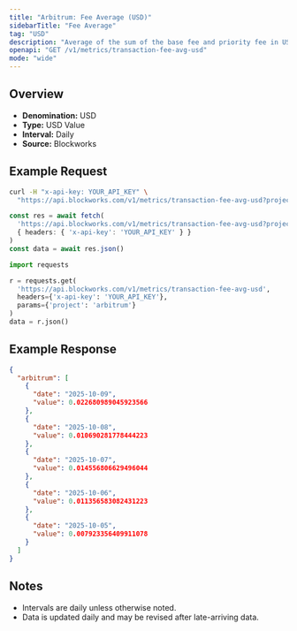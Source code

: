 ```yaml
---
title: "Arbitrum: Fee Average (USD)"
sidebarTitle: "Fee Average"
tag: "USD"
description: "Average of the sum of the base fee and priority fee in USD that day"
openapi: "GET /v1/metrics/transaction-fee-avg-usd"
mode: "wide"
---
```


## Overview

- **Denomination:** USD
- **Type:** USD Value
- **Interval:** Daily
- **Source:** Blockworks

## Example Request

<CodeGroup>

```bash cURL
curl -H "x-api-key: YOUR_API_KEY" \
  "https://api.blockworks.com/v1/metrics/transaction-fee-avg-usd?project=arbitrum"
```

```typescript TypeScript
const res = await fetch(
  'https://api.blockworks.com/v1/metrics/transaction-fee-avg-usd?project=arbitrum',
  { headers: { 'x-api-key': 'YOUR_API_KEY' } }
)
const data = await res.json()
```

```python Python
import requests

r = requests.get(
  'https://api.blockworks.com/v1/metrics/transaction-fee-avg-usd',
  headers={'x-api-key': 'YOUR_API_KEY'},
  params={'project': 'arbitrum'}
)
data = r.json()
```

</CodeGroup>

## Example Response

```json
{
  "arbitrum": [
    {
      "date": "2025-10-09",
      "value": 0.022680989045923566
    },
    {
      "date": "2025-10-08",
      "value": 0.010690281778444223
    },
    {
      "date": "2025-10-07",
      "value": 0.014556806629496044
    },
    {
      "date": "2025-10-06",
      "value": 0.011356583082431223
    },
    {
      "date": "2025-10-05",
      "value": 0.007923356409911078
    }
  ]
}
```

## Notes
- Intervals are daily unless otherwise noted.
- Data is updated daily and may be revised after late-arriving data.